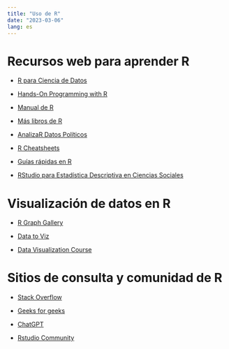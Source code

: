 ```yaml
---
title: "Uso de R"
date: "2023-03-06"
lang: es
---
```


# Recursos web para aprender R

- [R para Ciencia de Datos](https://es.r4ds.hadley.nz/)

- [Hands-On Programming with R](https://rstudio-education.github.io/hopr/)

- [Manual de R](https://fhernanb.github.io/Manual-de-R/)

- [Más libros de R](https://www.rstudio.com/resources/books/)

- [AnalizaR Datos Políticos](https://arcruz0.github.io/libroadp/)

- [R Cheatsheets](https://posit.co/resources/cheatsheets/)

- [Guías rápidas en R](https://www.maximaformacion.es/libreria-recursos/guias-rapidas/)

- [RStudio para Estadística Descriptiva en Ciencias Sociales](https://bookdown.org/gboccardo/manual-ED-UCH/)


# Visualización de datos en R

- [R Graph Gallery](https://r-graph-gallery.com/)

- [Data to Viz](https://www.data-to-viz.com/)

- [Data Visualization Course](https://datavizm20.classes.andrewheiss.com/)



# Sitios de consulta y comunidad de R

- [Stack Overflow](https://stackoverflow.com/)

- [Geeks for geeks](https://www.geeksforgeeks.org/) 

- [ChatGPT](https://chat.openai.com/chat)

- [Rstudio Community](https://community.rstudio.com/)

